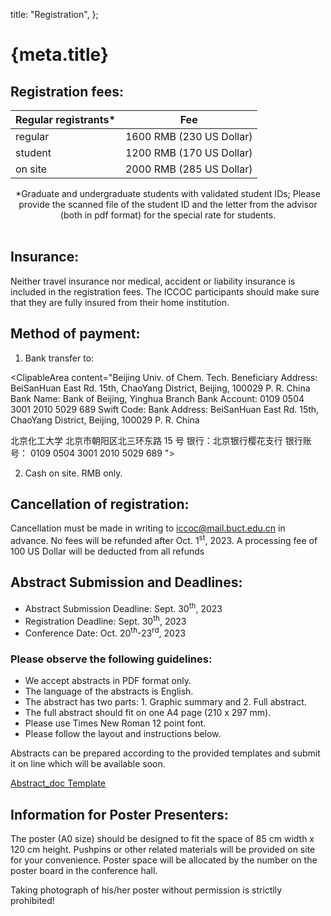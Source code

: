 
  title: "Registration",
};

<Head>
  <title>{`${meta.title} - ICCOC2023`}</title>
</Head>

# {meta.title}

## Registration fees:

| Regular registrants\* | Fee                      |
| --------------------- | ------------------------ |
| regular               | 1600 RMB (230 US Dollar) |
| student               | 1200 RMB (170 US Dollar) |
| on site               | 2000 RMB (285 US Dollar) |

<center>
  *Graduate and undergraduate students with validated student IDs; Please
  provide the scanned file of the student ID and the letter from the advisor
  (both in pdf format) for the special rate for students.
</center>

<br />

## Insurance:

Neither travel insurance nor medical, accident or liability insurance is included in the registration fees. The ICCOC participants should make sure that they are fully insured from their home institution.

## Method of payment:

1. Bank transfer to:

<ClipableArea content="Beijing Univ. of Chem. Tech.
Beneficiary Address: BeiSanHuan East Rd. 15th, ChaoYang District, Beijing, 100029 P. R. China
Bank Name: Bank of Beijing, Yinghua Branch
Bank Account: 0109 0504 3001 2010 5029 689
Swift Code:
Bank Address: BeiSanHuan East Rd. 15th, ChaoYang District, Beijing, 100029 P. R. China

北京化工大学
北京市朝阳区北三环东路 15 号
银行：北京银行樱花支行
银行账号： 0109 0504 3001 2010 5029 689
">

</ClipableArea>

2. Cash on site. RMB only.

## Cancellation of registration:

Cancellation must be made in writing to iccoc@mail.buct.edu.cn in advance. No fees will be refunded
after Oct. 1<sup>st</sup>, 2023. A processing fee of 100 US Dollar will be deducted from all refunds

## Abstract Submission and Deadlines:

- Abstract Submission Deadline: Sept. 30<sup>th</sup>, 2023
- Registration Deadline: Sept. 30<sup>th</sup>, 2023
- Conference Date: Oct. 20<sup>th</sup>-23<sup>rd</sup>, 2023

### Please observe the following guidelines:

- We accept abstracts in PDF format only.
- The language of the abstracts is English.
- The abstract has two parts: 1. Graphic summary and 2. Full abstract.
- The full abstract should fit on one A4 page (210 x 297 mm).
- Please use Times New Roman 12 point font.
- Please follow the layout and instructions below.

Abstracts can be prepared according to the provided templates and submit it on line which will be available soon.

[Abstract_doc Template](./Template.docx)

## Information for Poster Presenters:

The poster (A0 size) should be designed to fit the space of 85 cm width x 120 cm height. Pushpins or other related
materials will be provided on site for your convenience. Poster space will be allocated by the number on the poster
board in the conference hall.

Taking photograph of his/her poster without permission is strictlly prohibited!
